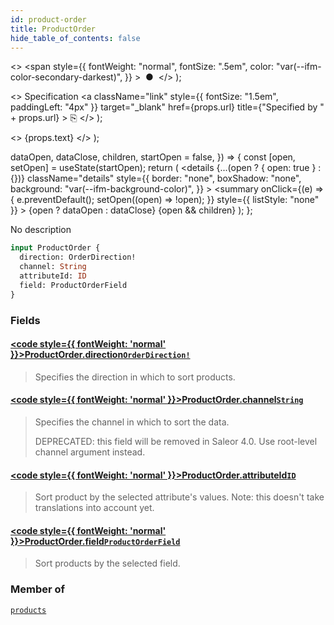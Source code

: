 ```yaml
---
id: product-order
title: ProductOrder
hide_table_of_contents: false
---
```


  <>
    <span
      style={{
        fontWeight: "normal",
        fontSize: ".5em",
        color: "var(--ifm-color-secondary-darkest)",
      }}
    >
      &nbsp;●&nbsp;
    </span>
  </>
);

  <>
    Specification
    <a
      className="link"
      style={{ fontSize: "1.5em", paddingLeft: "4px" }}
      target="\_blank"
      href={props.url}
      title={"Specified by " + props.url}
    >
      ⎘
    </a>
  </>
);

  <>
    <span className={props.class}>{props.text}</span>
  </>
);


  dataOpen,
  dataClose,
  children,
  startOpen = false,
}) => {
  const [open, setOpen] = useState(startOpen);
  return (
    <details
      {...(open ? { open: true } : {})}
      className="details"
      style={{
        border: "none",
        boxShadow: "none",
        background: "var(--ifm-background-color)",
      }}
    >
      <summary
        onClick={(e) => {
          e.preventDefault();
          setOpen((open) => !open);
        }}
        style={{ listStyle: "none" }}
      >
        {open ? dataOpen : dataClose}
      </summary>
      {open && children}
    </details>
  );
};

No description

```graphql
input ProductOrder {
  direction: OrderDirection!
  channel: String
  attributeId: ID
  field: ProductOrderField
}
```

### Fields

#### [<code style={{ fontWeight: 'normal' }}>ProductOrder.<b>direction</b></code>](#)<Bullet />[`OrderDirection!`](../../../api-reference/miscellaneous/enums/order-direction) <Badge class="badge badge--secondary" text="non-null"/> <Badge class="badge badge--secondary" text="enum"/>

> Specifies the direction in which to sort products.

#### [<code style={{ fontWeight: 'normal' }}>ProductOrder.<b>channel</b></code>](#)<Bullet />[`String`](../../../api-reference/miscellaneous/scalars/string) <Badge class="badge badge--secondary" text="scalar"/>

> Specifies the channel in which to sort the data.
>
> DEPRECATED: this field will be removed in Saleor 4.0. Use root-level channel argument instead.

#### [<code style={{ fontWeight: 'normal' }}>ProductOrder.<b>attributeId</b></code>](#)<Bullet />[`ID`](../../../api-reference/miscellaneous/scalars/id) <Badge class="badge badge--secondary" text="scalar"/>

> Sort product by the selected attribute's values.
> Note: this doesn't take translations into account yet.

#### [<code style={{ fontWeight: 'normal' }}>ProductOrder.<b>field</b></code>](#)<Bullet />[`ProductOrderField`](../../../api-reference/products/enums/product-order-field) <Badge class="badge badge--secondary" text="enum"/>

> Sort products by the selected field.

### Member of

[`products`](../../../api-reference/products/queries/products) <Badge class="badge badge--secondary" text="query"/>
